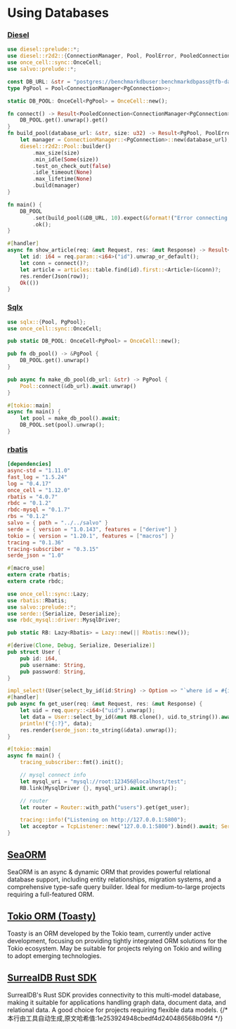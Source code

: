 # Using Databases

### [Diesel](https://diesel.rs/)

```rust
use diesel::prelude::*;
use diesel::r2d2::{ConnectionManager, Pool, PoolError, PooledConnection};
use once_cell::sync::OnceCell;
use salvo::prelude::*;

const DB_URL: &str = "postgres://benchmarkdbuser:benchmarkdbpass@tfb-database/hello_world";
type PgPool = Pool<ConnectionManager<PgConnection>>;

static DB_POOL: OnceCell<PgPool> = OnceCell::new();

fn connect() -> Result<PooledConnection<ConnectionManager<PgConnection>>, PoolError> {
    DB_POOL.get().unwrap().get()
}
fn build_pool(database_url: &str, size: u32) -> Result<PgPool, PoolError> {
    let manager = ConnectionManager::<PgConnection>::new(database_url);
    diesel::r2d2::Pool::builder()
        .max_size(size)
        .min_idle(Some(size))
        .test_on_check_out(false)
        .idle_timeout(None)
        .max_lifetime(None)
        .build(manager)
}

fn main() {
    DB_POOL
        .set(build_pool(&DB_URL, 10).expect(&format!("Error connecting to {}", &DB_URL)))
        .ok();
}

#[handler]
async fn show_article(req: &mut Request, res: &mut Response) -> Result<(), Error> {
    let id: i64 = req.param::<i64>("id").unwrap_or_default();
    let conn = connect()?;
    let article = articles::table.find(id).first::<Article>(&conn)?;
    res.render(Json(row));
    Ok(())
}
```

### [Sqlx](https://github.com/launchbadge/sqlx)

```rust
use sqlx::{Pool, PgPool};
use once_cell::sync::OnceCell;

pub static DB_POOL: OnceCell<PgPool> = OnceCell::new();

pub fn db_pool() -> &PgPool {
    DB_POOL.get().unwrap()
}

pub async fn make_db_pool(db_url: &str) -> PgPool {
    Pool::connect(&db_url).await.unwrap()
}

#[tokio::main]
async fn main() {
    let pool = make_db_pool().await;
    DB_POOL.set(pool).unwrap();
}
```

### [rbatis](https://github.com/rbatis/rbatis)

```toml
[dependencies]
async-std = "1.11.0"
fast_log = "1.5.24"
log = "0.4.17"
once_cell = "1.12.0"
rbatis = "4.0.7"
rbdc = "0.1.2"
rbdc-mysql = "0.1.7"
rbs = "0.1.2"
salvo = { path = "../../salvo" }
serde = { version = "1.0.143", features = ["derive"] }
tokio = { version = "1.20.1", features = ["macros"] }
tracing = "0.1.36"
tracing-subscriber = "0.3.15"
serde_json = "1.0"
```

```rust
#[macro_use]
extern crate rbatis;
extern crate rbdc;

use once_cell::sync::Lazy;
use rbatis::Rbatis;
use salvo::prelude::*;
use serde::{Serialize, Deserialize};
use rbdc_mysql::driver::MysqlDriver;

pub static RB: Lazy<Rbatis> = Lazy::new(|| Rbatis::new());

#[derive(Clone, Debug, Serialize, Deserialize)]
pub struct User {
    pub id: i64,
    pub username: String,
    pub password: String,
}

impl_select!(User{select_by_id(id:String) -> Option => "`where id = #{id} limit 1`"});
#[handler]
pub async fn get_user(req: &mut Request, res: &mut Response) {
    let uid = req.query::<i64>("uid").unwrap();
    let data = User::select_by_id(&mut RB.clone(), uid.to_string()).await.unwrap();
    println!("{:?}", data);
    res.render(serde_json::to_string(&data).unwrap());
}

#[tokio::main]
async fn main() {
    tracing_subscriber::fmt().init();

    // mysql connect info
    let mysql_uri = "mysql://root:123456@localhost/test";
    RB.link(MysqlDriver {}, mysql_uri).await.unwrap();

    // router
    let router = Router::with_path("users").get(get_user);

    tracing::info!("Listening on http://127.0.0.1:5800");
    let acceptor = TcpListener::new("127.0.0.1:5800").bind().await; Server::new(acceptor).serve(router).await;
}
```

## [SeaORM](https://www.sea-ql.org/SeaORM/)

SeaORM is an async & dynamic ORM that provides powerful relational database support, including entity relationships, migration systems, and a comprehensive type-safe query builder. Ideal for medium-to-large projects requiring a full-featured ORM.

## [Tokio ORM (Toasty)](https://github.com/tokio-rs/toasty)

Toasty is an ORM developed by the Tokio team, currently under active development, focusing on providing tightly integrated ORM solutions for the Tokio ecosystem. May be suitable for projects relying on Tokio and willing to adopt emerging technologies.

## [SurrealDB Rust SDK](https://surrealdb.com/docs/sdk/rust)

SurrealDB's Rust SDK provides connectivity to this multi-model database, making it suitable for applications handling graph data, document data, and relational data. A good choice for projects requiring flexible data models.
{/* 本行由工具自动生成,原文哈希值:1e253924948cbedf4d240486568b09f4 */}